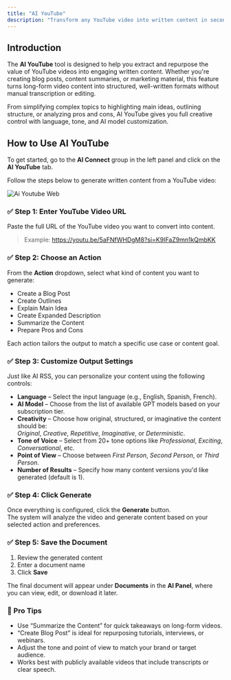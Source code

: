 ```yaml
---
title: "AI YouTube"
description: "Transform any YouTube video into written content in seconds. Whether it's a blog post, summary, or outline, AI YouTube helps you repurpose videos into high-quality, readable formats."
---
```


## Introduction

The **AI YouTube** tool is designed to help you extract and repurpose the value of YouTube videos into engaging written content. Whether you're creating blog posts, content summaries, or marketing material, this feature turns long-form video content into structured, well-written formats without manual transcription or editing.

From simplifying complex topics to highlighting main ideas, outlining structure, or analyzing pros and cons, AI YouTube gives you full creative control with language, tone, and AI model customization.

## How to Use AI YouTube

To get started, go to the **AI Connect** group in the left panel and click on the **AI YouTube** tab.

Follow the steps below to generate written content from a YouTube video:

![Ai Youtube Web](/images/ai-youtube.webp)

### ✅ Step 1: Enter YouTube Video URL

Paste the full URL of the YouTube video you want to convert into content.

> Example: https://youtu.be/5aFNfWHDgM8?si=K9IFaZ9mn1kQmbKK

### ✅ Step 2: Choose an Action

From the **Action** dropdown, select what kind of content you want to generate:

- Create a Blog Post
- Create Outlines
- Explain Main Idea
- Create Expanded Description
- Summarize the Content
- Prepare Pros and Cons

Each action tailors the output to match a specific use case or content goal.

### ✅ Step 3: Customize Output Settings

Just like AI RSS, you can personalize your content using the following controls:

- **Language** – Select the input language (e.g., English, Spanish, French).
- **AI Model** – Choose from the list of available GPT models based on your subscription tier.
- **Creativity** – Choose how original, structured, or imaginative the content should be:\
  _Original_, _Creative_, _Repetitive_, _Imaginative_, or _Deterministic_.
- **Tone of Voice** – Select from 20\+ tone options like _Professional_, _Exciting_, _Conversational_, etc.
- **Point of View** – Choose between _First Person_, _Second Person_, or _Third Person_.
- **Number of Results** – Specify how many content versions you'd like generated (default is 1).

### ✅ Step 4: Click Generate

Once everything is configured, click the **Generate** button.\
The system will analyze the video and generate content based on your selected action and preferences.

### ✅ Step 5: Save the Document

1. Review the generated content
2. Enter a document name
3. Click **Save**

The final document will appear under **Documents** in the **AI Panel**, where you can view, edit, or download it later.

### 🧠 Pro Tips

- Use “Summarize the Content” for quick takeaways on long-form videos.
- “Create Blog Post” is ideal for repurposing tutorials, interviews, or webinars.
- Adjust the tone and point of view to match your brand or target audience.
- Works best with publicly available videos that include transcripts or clear speech.
